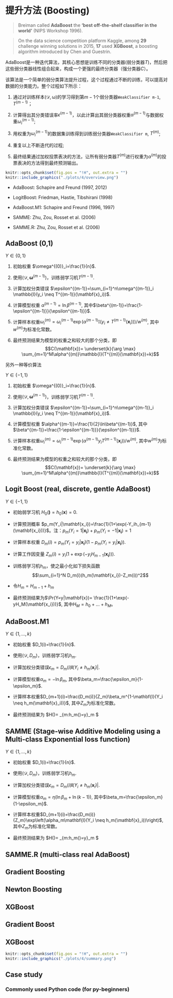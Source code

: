 # 提升方法 (Boosting) {#boosting}

> Breiman called **AdaBoost** the **‘best off-the-shelf classifier in the world’** (NIPS Workshop 1996).

> On the data science competition platform Kaggle, among **29** challenge winning solutions in 2015, **17** used **XGBoost**, a boosting algorithm introduced by Chen and Guestrin.

AdaBoost是一种迭代算法，其核心思想是训练不同的分类器(弱分类器$T$)，然后把这些弱分类器线性组合起来，构成一个更强的最终分类器（强分类器$C$）。

该算法是一个简单的弱分类算法提升过程，这个过程通过不断的训练，可以提高对数据的分类能力。整个过程如下所示：

1. 通过对训练样本$(\mathcal{D},\mathbb{\omega})$的学习得到第$m-1$个弱分类器`WeakClassifier m-1`, $T^{(m-1)}$；

2. 计算得出其分类错误率$\epsilon^{(m-1)}$，以此计算出其弱分类器权重$\alpha^{(m-1)}$与数据权重$\omega^{(m-1)}_i$;

3. 用权重为$\omega^{(m-1)}_i$的数据集训练得到训练弱分类器`WeakClassifier m`, $T^{(m)}$;

4. 重复以上不断迭代的过程;

5. 最终结果通过加权投票表决的方法，让所有弱分类器$T^{(m)}$进行权重为$\alpha^{(m)}$的投票表决的方法得到最终预测输出。

```r
knitr::opts_chunk$set(fig.pos = "!H", out.extra = "")
knitr::include_graphics("./plots/4/overview.png")
```

- AdaBoost: Schapire and Freund (1997, 2012)

- LogitBoost: Friedman, Hastie, Tibshirani (1998)

- AdaBoost.M1: Schapire and Freund (1996, 1997)

- SAMME: Zhu, Zou, Rosset et al. (2006)

- SAMME.R: Zhu, Zou, Rosset et al. (2006)


## AdaBoost (0,1)

$Y\in\{0,1\}$

1. 初始权重 $\omega^{(0)}_i=\frac{1}{n}$.

2. 使用$(\mathcal{D},\mathbf{\omega}^{(m-1)})$，训练弱学习机$T^{(m-1)}$. 
  
3. 计算加权分类错误 $\epsilon^{(m-1)}=\sum_{i=1}^n\omega^{(m-1)}_i \mathbb{I}(y_i \neq T^{(m-1)}(\mathbf{x}_i))$.
  
4. 计算模型权重 $\alpha^{(m-1)}=\ln\beta^{(m-1)}$, 其中$\beta^{(m-1)}=\frac{1-\epsilon^{(m-1)}}{\epsilon^{(m-1)}}$.
  
5. 计算样本权重$\omega^{(m)}_i=\omega^{(m-1)}_i\exp\left( \alpha^{(m-1)}\mathbb{I}(y_i \neq T^{(m-1)}(\mathbf{x}_i)) \right)/w^{(m)}$, 其中$w^{(m)}$为标准化常数。
  
6. 最终预测结果为模型的权重之和较大的那个分类，即  $$C(\mathbf{x})= \underset{k}{\arg \max} \sum_{m=1}^M\alpha^{(m)}\mathbb{I}(T^{(m)}(\mathbf{x})=k)$$

另外一种等价算法

$Y\in\{-1,1\}$

1. 初始权重 $\omega^{(0)}_i=\frac{1}{n}$.

2. 使用$(\mathcal{D},\mathbf{\omega}^{(m-1)})$，训练弱学习机$T^{(m-1)}$. 
  
3. 计算加权分类错误 $\epsilon^{(m-1)}=\sum_{i=1}^n\omega^{(m-1)}_i \mathbb{I}(y_i \neq T^{(m-1)}(\mathbf{x}_i))$.
  
4. 计算模型权重 $\alpha^{(m-1)}=\frac{1}{2}\ln\beta^{(m-1)}$, 其中$\beta^{(m-1)}=\frac{1-\epsilon^{(m-1)}}{\epsilon^{(m-1)}}$.
  
5. 计算样本权重$\omega^{(m)}_i=\omega^{(m-1)}_i\exp\left( \alpha^{(m-1)}y_i T^{(m-1)}(\mathbf{x}_i) \right)/w^{(m)}$, 其中$w^{(m)}$为标准化常数。
  
6. 最终预测结果为模型的权重之和较大的那个分类，即  $$C(\mathbf{x})= \underset{k}{\arg \max} \sum_{m=1}^M\alpha^{(m)}\mathbb{I}(T^{(m)}(\mathbf{x})=k)$$

## Logit Boost (real, discrete, gentle AdaBoost)

$Y\in\{-1,1\}$

- 初始弱学习机 $H_0(\mathbf)=h_0(\mathbf{x})=0$.

- 计算预测概率 $p_m(Y_i|\mathbf{x_i})=\frac{1}{1+\exp(-Y_ih_{m-1}(\mathbf{x_i}))}$。注：$p_m(Y_i=1|\mathbf{x_i})+p_m(Y_i=-1|\mathbf{x_i})=1$

- 计算样本权重 $D_m(i)=p_m(Y_i=y_i|\mathbf{x_i})(1-p_m(Y_i=y_i|\mathbf{x_i}))$. 

- 计算工作因变量 $Z_m(i) = y_i(1+\exp(-y_i H_{m-1}(\mathbf{x_i})))$.

- 训练弱学习机$h_m$，使之最小化如下损失函数 $$\sum_{i=1}^N D_m(i)(h_m(\mathbf{x_i})-Z_m(i))^2$$

- 令$H_m=H_{m-1}+h_m$

- 最终预测结果为$\Pr(Y=y|\mathbf{x})= \frac{1}{1+\exp(-yH_M(\mathbf{x_i}))}$, 其中$H_M=h_0+\ldots+h_M$。


## AdaBoost.M1

$Y\in\{1,\ldots,k\}$

- 初始权重 $D_1(i)=\frac{1}{n}$.

- 使用$(\mathcal{D},D_m)$，训练弱学习机$h_m$. 

- 计算加权分类错误$\epsilon_m=D_m(i)\mathbf{I}(Y_i \neq h_m(\mathbf{x}_i)|$.

- 计算模型权重$\alpha_m=-\ln\beta_m$, 其中$\beta_m=\frac{\epsilon_m}{1-\epsilon_m}$.

- 计算样本权重$D_{m+1}(i)=\frac{D_m(i)}{Z_m}\beta_m^{1-\mathbf{I}(Y_i \neq h_m(\mathbf{x}_i))}$, 其中$Z_m$为标准化常数。

- 最终预测结果为 $H(\mathbf{x})= \underset{y\in\{0,\ldots,k\}}{\arg \max} \sum_{m:h_m(\mathbf{x})=y}\alpha_m $

## SAMME (Stage-wise Additive Modeling using a Multi-class Exponential loss function)

$Y\in \{1,\ldots,k\}$

- 初始权重 $D_1(i)=\frac{1}{n}$.

- 使用$(\mathcal{D},D_m)$，训练弱学习机$h_m$. 

- 计算加权分类错误$\epsilon_m=D_m(i)\mathbf{I}(Y_i \neq h_m(\mathbf{x}_i)|$.

- 计算模型权重$\alpha_m=\eta\left(\ln\beta_m + \ln(k-1) \right)$, 其中$\beta_m=\frac{\epsilon_m}{1-\epsilon_m}$.

- 计算样本权重$D_{m+1}(i)=\frac{D_m(i)}{Z_m}\exp\left(\alpha_m\mathbf{I}(Y_i \neq h_m(\mathbf{x}_i))\right)$, 其中$Z_m$为标准化常数。

- 最终预测结果为 $H(\mathbf{x})= \underset{y\in\{0,\ldots,k\}}{\arg \max} \sum_{m:h_m(\mathbf{x})=y}\alpha_m $

## SAMME.R (multi-class real AdaBoost)







## Gradient Boosting

## Newton Boosting

## XGBoost

## Gradient Boost

## XGBoost

```r
knitr::opts_chunk$set(fig.pos = "!H", out.extra = "")
knitr::include_graphics("./plots/4/summary.png")
```

## Case study

### Commonly used Python code (for py-beginners)


